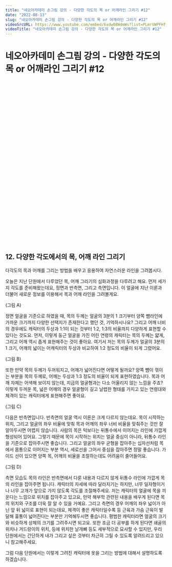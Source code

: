 ```yaml
---
title: "네오아카데미 손그림 강의 - 다양한 각도의 목 or 어깨라인 그리기 #12"
date: "2022-08-13"
slug: "네오아카데미 손그림 강의 - 다양한 각도의 목 or 어깨라인 그리기 #12"
videoSrcURL: https://www.youtube.com/embed/6xdw08WdmWs?list=PLmrVWPFHf_oG1Im06PQ7hAGe8cLjRr_b5
videoTitle: "네오아카데미 손그림 강의 - 다양한 각도의 목 or 어깨라인 그리기 #12"
---
```


# 네오아카데미 손그림 강의 - 다양한 각도의 목 or 어깨라인 그리기 #12
<iframe width="895" height="503" src="" title="네오아카데미 손그림 강의 - 다양한 각도의 목 or 어깨라인 그리기 #12" frameborder="0" allow="accelerometer; autoplay; clipboard-write; encrypted-media; gyroscope; picture-in-picture" allowfullscreen></iframe>

## 12. 다양한 각도에서의 목, 어깨 라인 그리기
다각도의 목과 어깨를 그리는 방법을 배우고 응용하여 자연스러운 라인을 그려봅시다.

오늘은 지난 단원에서 다루었던 목, 어깨 그리기의 심화과정을 다루려고 해요.
먼저 세가지 각도를 준비해왔는데요, 정면과 반측면, 그리고 측면입니다. 이 얼굴에 지난 이론과 더불어 새로운 정보를 이용해서 목과 어깨 라인을 그려볼게요.

(그림 A)

정면 얼굴을 기준으로 하였을 때, 목의 두께는 얼굴의 3분의 1 크기부터 양쪽 뺨라인에 가까운 크기까지 다양한 선택지가 존재한다고 했던 것, 기억하시나요? 그리고 어깨 너비의 경우에도 캐릭터의 두상과 1:1이 되는 것부터 1:2, 1:3의 비율까지 다양하게 표현할 수 있다는 것도요.
먼저, 이렇게 둥근 얼굴을 가진 어린 연령의 캐릭터는 목의 두께는 얇게, 그리고 어깨 역시 좁게 표현해주는 것이 좋아요. 여기서 저는 목의 두께가 얼굴의 3분의 1 크기, 어깨의 넓이는 어캐릭터의 두상과 비교하여 1:2 정도의 비율이 되게 그렸어요.

(그림 B)

또한 만약 목의 두께가 두꺼워지고, 어깨가 넓어진다면 어떻게 될까요?
양쪽 뺨이 꺾이는 부분을 목의 두께로, 어깨는 두상과 1:3 정도의 비율이 되게 표현하였습니다. 목과 어깨 자체는 어색해 보이지 않는데, 지금의 얼굴형과는 다소 어울리지 않는 느낌을 주죠? 이렇게 두꺼운 목, 넓은 어깨의 경우 얼굴형이 길고 날렵한 형태를 가지고 있는 연령대와 체격이 있는 캐릭터에게 표현해주면 좋아요.

(그림 C)

다음은 반측면입니다.
반측면의 얼굴 역시 이론은 크게 다르지 않는데요. 목이 시작하는 위치, 그리고 얼굴의 좌우 비율에 맞춰 목과 어깨의 좌우 너비 비율을 맞춰주는 것만 잘 알아두시면 어렵지 않습니다. 사람의 목은 턱보다는 뒤통수에서 이어지는 라인에 가깝게 형성되어 있어요. 그렇기 때문에 목이 시작하는 위치는 얼굴 중심이 아니라, 뒤통수 라인을 기준으로 잡아주시면 좋습니다. 그리고 얼굴의 좌우 균형을 잡아주는 십자선처럼 목에서 몸통으로 이어지는 부분 역시, 세로선을 그어서 중심을 잡아주면 정말 좋습니다. 가이드 선이 있으면 양쪽 목, 어깨의 비율을 조절하는데도 어려움이 줄어들어요.

(그림 D)

측면 모습도 목의 라인은 반측면에서 다룬 내용과 다르지 않게 뒤통수 라인에 가깝게 목의 라인을 잡아주면 됩니다.
캐릭터의 자세에 따라 달라지기는 하지만, 너무 일자형이거나 너무 고개가 앞으로 가지 않도록 각도를 조절해주세요. 저는 캐릭터의 얼굴에 목을 끼운다는 느낌으로 위치를 잡아주고 있고요, 만약 해부학 관련된 내용을 배우게 된다면 목의 위치와 구조를 더욱 잘 알 수 있을 거예요.
그리고 측면의 경우 어깨의 좌우 넓이가 아닌 앞 뒤 넓이로 표현이 되는데요, 체격이 좋은 캐릭터일수록 등 근육과 가슴 근육이 발달해 흉통이 넓어진다는 부분만 기억해두시면 좋습니다. 평범한 캐릭터라면 얼굴의 크기와 비슷하게 상체의 크기를 그려주시면 되고요. 또한 조금 더 공부를 하게 된다면 쇄골의 위치나 겨드랑이의 위치, 등에 위치한 날개뼈 등도 세부적으로 묘사할 수 있지만, 우리 단원에서는 간단하게 내가 그리고 싶은 것부터 차근히 그릴 수 있도록 알려드리고 있으니 참고해주세요.

그럼 다음 단원에서는 이렇게 그려진 캐릭터에 옷을 그리는 방법에 대해서 설명하도록 하겠습니다.